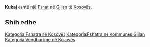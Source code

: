 {{Fshat në Kosovës
 | Emri                = Kukaj
| srp_N_name = Kukaj
| srp_N_FULL_NAME_RO = Kukaj
| srp_N_FULL_NAME_ND_RO = Kukaj
| srp_N_SORT_NAME_RG = KUKAJ
| srp_N_FULL_NAME_RG = Kukaj
| srp_N_FULL_NAME_ND_RG = Kukaj

 | Emri (Rasa dhanore) = 
 | Figura              = 
 | Shteti              = Kosovo
 | Komuna              = Gjilan
 | Kodi postar         = 
 | Sipërfaqja          = 

 | Popullsia           = 

 | Regj. i popullsisë  = 
 | Dend. e popullsisë  = 
 | Faqja zyrtare       = 
 <!--- Koordinatat ----> 
 | Gjerësia            = 42.339722
 | Gjatësia            = 20.366944
 | Lartësia            = 
}}
'''Kukaj''' është një [[Fshat]] në [[Gjilan]] të [[Kosovës]].

<!-- == Gjeografia == -->
<!-- == Historia == -->
<!-- == Demografia == -->
== Shih edhe ==
{{Komuna Gjilan}}
{{Kosovo-Administrata-Cung}}

[[Kategoria:Fshatra në Kosovës]]
[[Kategoria:Fshatra në Kommunes Gjilan]]
[[Kategoria:Vendbanime në Kosovës]]